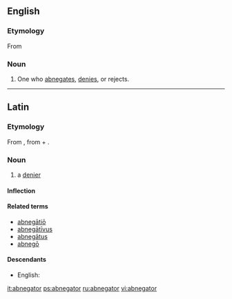 ==English==

===Etymology===
From {{etyl|la}}

===Noun===
{{en-noun}}

# {{rare}} One who [[abnegates]], [[denies]], or rejects.

----

==Latin==

===Etymology===
From {{term|abnego|abnegō|refuse, deny, decline|lang=la}}, from {{term|ab||from, away from|lang=la}} + {{term|nego|negō|deny; refuse, say no|lang=la}}.

===Noun===
{{la-noun|abnegātor|abnegatoris|abnegātōris|m|third}}

# a [[denier]]

====Inflection====
{{la-decl-3rd|abnegator|abnegātor|abnegator|abnegātōr}}

====Related terms====
* [[abnegatio|abnegātiō]]
* [[abnegativus|abnegātīvus]]
* [[abnegatus|abnegātus]]
* [[abnego|abnegō]]

====Descendants====
* English: {{l|en|abnegator}}

[[it:abnegator]]
[[ps:abnegator]]
[[ru:abnegator]]
[[vi:abnegator]]